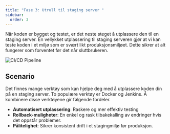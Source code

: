```yaml
---
title: "Fase 3: Utrull til staging server "
sidebar:
  order: 3
---
```


Når koden er bygget og testet, er det neste steget å utplassere den til en staging server. En vellykket utplassering til staging serveren gjør at vi kan teste koden i et miljø som er svært likt produksjonsmiljøet. Dette sikrer at alt fungerer som forventet før det når sluttbrukeren.

![CI/CD Pipeline](../../../../assets/images/Utplassere.png)

## Scenario

Det finnes mange verktøy som kan hjelpe deg med å utplassere koden din på en staging server. To populære verktøy er Docker og Jenkins. Å kombinere disse verktøyene gir følgende fordeler.

- **Automatisert utplassering**: Raskere og mer effektiv testing
- **Rollback-muligheter**: En enkel og rask tilbakekalling av endringer hvis det oppstår problemer.
- **Pålitelighet**: Sikrer konsistent drift i et stagingmiljø før produksjon.


<SelectCorrect
  question="Hva er formålet med å utplassere koden på en staging server?"
  correct="For å teste koden i et realistisk miljø før den rulles ut til produksjon."
  wrong1="For å rulle ut koden til produksjon."
  wrong2="For å lagre koden på en midlertidig server."
/>


<LikeThisPage />
